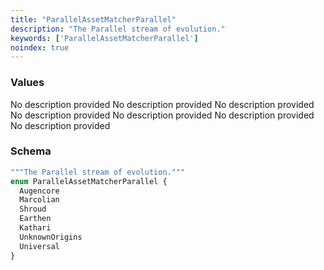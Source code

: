 ```yaml
---
title: "ParallelAssetMatcherParallel"
description: "The Parallel stream of evolution."
keywords: ['ParallelAssetMatcherParallel']
noindex: true
---
```


### Values

<ResponseField name="Augencore" type="enum">
  No description provided
</ResponseField>

<ResponseField name="Marcolian" type="enum">
  No description provided
</ResponseField>

<ResponseField name="Shroud" type="enum">
  No description provided
</ResponseField>

<ResponseField name="Earthen" type="enum">
  No description provided
</ResponseField>

<ResponseField name="Kathari" type="enum">
  No description provided
</ResponseField>

<ResponseField name="UnknownOrigins" type="enum">
  No description provided
</ResponseField>

<ResponseField name="Universal" type="enum">
  No description provided
</ResponseField>

### Schema


```graphql 
"""The Parallel stream of evolution."""
enum ParallelAssetMatcherParallel {
  Augencore
  Marcolian
  Shroud
  Earthen
  Kathari
  UnknownOrigins
  Universal
}
```

